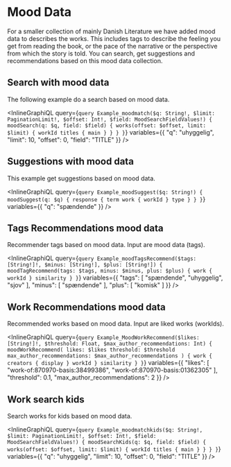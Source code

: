 # Mood Data

For a smaller collection of mainly Danish Literature we have added mood data to describes the works.
This includes tags to describe the feeling you get from reading the book, or the pace of the narrative or the perspective from which the story is told.
You can search, get suggestions and recommendations based on this mood data collection.

## Search with mood data

The following example do a search based on mood data.

<InlineGraphiQL
  query={`query Example_moodmatch($q: String!, $limit: PaginationLimit!, $offset: Int!, $field: MoodSearchFieldValues!) {
  moodSearch(q: $q, field: $field) {
    works(offset: $offset, limit: $limit) {
      workId
      titles {
        main
      }
    }
  }
}`}
  variables={{
		"q": "uhyggelig",
		"limit": 10,
		"offset": 0,
		"field": "TITLE"
	}}
/>

## Suggestions with mood data

This example get suggestions based on mood data.

<InlineGraphiQL
	query={`query Example_moodSuggest($q: String!) {
  moodSuggest(q: $q) {
    response {
      term
      work {
        workId
      }
      type
    }
  }
}`}
	variables={{
		"q": "spændende"
	}}
/>

## Tags Recommendations mood data

Recommender tags based on mood data. Input are mood data (tags).

<InlineGraphiQL
	query={`query Example_moodTagsRecommend($tags: [String!]!, $minus: [String!], $plus: [String!]) {
  moodTagRecommend(tags: $tags, minus: $minus, plus: $plus) {
    work {
      workId
    }
    similarity
  }
}`}
	variables={{
		"tags": [
			"spændende",
			"uhyggelig",
			"sjov"
		],
		"minus": [
			"spændende"
		],
		"plus": [
			"komisk"
		]
	}}
/>

## Work Recommendations mood data

Recommended works based on mood data. Input are liked works (workIds).

<InlineGraphiQL
	query={`query Example_MoodWorkRecommend($likes: [String!]!, $threshold: Float, $max_author_recommendations: Int) {
  moodWorkRecommend(
    likes: $likes
    threshold: $threshold
    max_author_recommendations: $max_author_recommendations
  ) {
    work {
      creators {
        display
      }
      workId
    }
    similarity
  }
}`}
	variables={{
		"likes": [
			"work-of:870970-basis:38499386",
			"work-of:870970-basis:01362305"
		],
		"threshold": 0.1,
		"max_author_recommendations": 2
	}}
/>

## Work search kids

Search works for kids based on mood data.

<InlineGraphiQL
	query={`query Example_moodmatchkids($q: String!, $limit: PaginationLimit!, $offset: Int!, $field: MoodSearchFieldValues!) {
  moodSearchKids(q: $q, field: $field) {
    works(offset: $offset, limit: $limit) {
      workId
      titles {
        main
      }
    }
  }
}`}
	variables={{
		"q": "uhyggelig",
		"limit": 10,
		"offset": 0,
		"field": "TITLE"
	}}
/>

